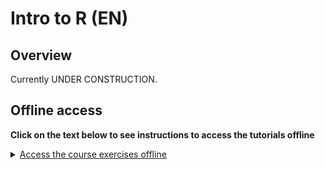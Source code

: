 
# Intro to R (EN) {} 

<!-- ======================================================= -->
## Overview {  }

Currently UNDER CONSTRUCTION.





<!-- ======================================================= -->
## Offline access {.unnumbered}

**Click on the text below to see instructions to access the tutorials offline**  


<details markdown=1><summary markdown="span" style='text-decoration: underline'>Access the course exercises offline</summary>  
  
**Copy and paste this command into your R Console as shown below, then press the "Enter" key to run the command:**

>`remotes::install_github("appliedepi/epitutorials", dep = TRUE, force = TRUE)`

```r
knitr::include_graphics("images/intro_course_images/install_exercises.png")
```

Text will begin to appear in the Console, below the command. Do not worry, R is simply installing necessary R packages and downloading the tutorials from the internet. *Watch the print-out for any questions that R may ask you:*

  * If you encounter an error referencing HTTP or "proxy", then downloading from Github may be blocked by your institution.  
  * If you see a printed warning about needing "RTools", do not worry. This is simply a warning message and the install should proceed without error.
  * If prompted to update some R packages, select "All" to update all of the packages. If you continue to be prompted for package updates, you can select "None" and continue without further updates.


Now, the tutorials can be access *within your RStudio*, offline. Each tutorial can be accessed through the "Tutorials" pane in RStudio (upper-left). The gif below introduces you to the exercise environment (you do not need to follow the steps shown right now).  

```r
knitr::include_graphics("images/intro_course_images/exercise_demo_short_words.gif")
```

1) Click on the "Tutorial" tab in the upper-right RStudio pane (which also contains a tab holding your "Environment").  
  * Scroll down and review the listed exercises. If you do not see any "Applied Epi" exercises listed, close and re-open RStudio. They may take a minute to appear.  

2) Select the exercise, for example: "Applied Epi Tutorials - R Basics"  
  * The exercise will load. Once you see the Applied Epi logo appear in the Tutorials pane, you can begin the exercise.  
  * To see the sidebar in the exercise, you may need to adjust the Tutorials pane to be wider. You can also adjust the zoom from the "View" menu.  
  * You can view the tutorial in this pane, or click the small icon in the upper-left to pop-out into a separate window.  
  


</details>




